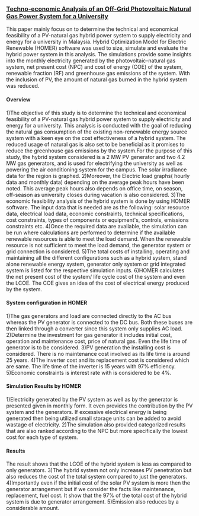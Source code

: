 ===[http://ieeexplore.ieee.org/xpls/abs_all.jsp?arnumber=5977120 Techno-economic Analysis of an Off-Grid Photovoltaic Natural Gas Power System for a University]===
This paper mainly focus on to determine the technical and economical feasibility of a PV-natural gas hybrid power system to supply electricity and energy for a university in Malaysia. Hybrid Optimization Model for Electric Renewable (HOMER) software was used to size, simulate  and evaluate the hybrid power system in this analysis. The simulations provide some insights into the monthly electricity generated by the photovoltaic-natural gas system, net present cost (NPC) and cost of energy (COE) of the system, renewable fraction (RF) and greenhouse gas emissions of the system. With the inclusion of PV, the amount of natural gas burned in the hybrid system was reduced.

====Overview====
1)The objective of this study is to determine the technical and economical feasibility of a PV-natural gas hybrid power system to supply electricity and energy for a university. This analysis is conducted with the goal of reducing the natural gas consumption of the existing non-renewable energy source system with a keen eye on the cost effectiveness of a hybrid system. The reduced usage of natural gas is also set to be beneficial as it promises to reduce the greenhouse gas emissions by the system.For the purpose of this study, the hybrid system considered is a 2 MW PV generator and two 4.2 MW gas generators, and is used for electrifying the university as well as powering the air conditioning system for the campus. The solar irradiance data for the region is graphed. 2)Moreover, the Electric load graphs( hourly data and monthly data) depending on the average peak hours have been noted. This average peak hours also depends on office time, on season, off-season as university closes during vacation is also considered.
3)The economic feasibility analysis of the hybrid system is done by using HOMER software. The input data that is needed are as the following: solar resource data, electrical load data, economic constraints, technical specifications, cost constraints, types of components or equipment's, controls, emissions constraints etc.
4)Once the required data are available, the simulation can be run where calculations are performed to determine if the available renewable resources is able to meet the load demand. When the renewable resource is not sufficient to meet the load demand, the generator system or grid connection is considered.
5)The total costs of installing, operating and maintaining all the different configurations such as a hybrid system, stand alone renewable energy system,
generator only system or grid integrated system is listed for the respective simulation inputs.
6)HOMER calculates the net present cost of the system/ life cycle cost of the system and even the LCOE. The COE gives an idea of the cost of electrical energy produced by the system.

==== System configuration in HOMER====
1)The gas generators and load are connected directly to the AC bus whereas the PV generator is connected to the DC bus. Both these buses are then linked through a converter since this system only supplies AC load.
2)Determine the investment for gas generator it includes initial cost, operation and maintenance cost, price of natural gas. Even the life time of generator is to be considered.
3)PV generation the installing cost is considered. There is no maintenance cost involved as its life time is around 25 years.
4)The inverter cost and its replacement cost is considered which are same. The life time of the inverter is 15 years with 97% efficiency.
5)Economic constraints is interest rate with is considered to be 4%.

==== Simulation Results by HOMER====
1)Electricity generated by the PV system as well as by the generator is presented given in monthly form. It even provides the contribution by the PV system and the generators. If excessive electrical energy is being generated then being utilized small storage units can be added to avoid wastage of electricity.
2)The simulation also provided categorized results that are also ranked according to the NPC but more specifically the lowest cost for each type of system.

==== Results====
The result shows that the LCOE of the hybrid system is less as compared to only generators.
3)The hybrid system not only increases PV penetration but also reduces the cost of the total system compared to just the generators.
4)Importantly even if the initial cost of the solar PV system is more then the generator arrangement but if we consider the facts like maintenance, replacement, fuel cost. It show that the 97% of the total cost of the hybrid system is due to generator arrangement.
5)Emission also reduces by a considerable amount.
